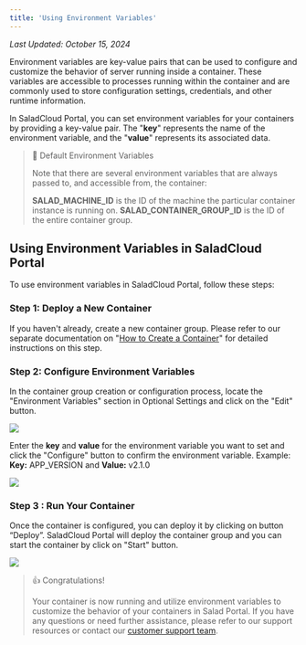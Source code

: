 ```yaml
---
title: 'Using Environment Variables'
---
```


_Last Updated: October 15, 2024_

Environment variables are key-value pairs that can be used to configure and customize the behavior of server running
inside a container. These variables are accessible to processes running within the container and are commonly used to
store configuration settings, credentials, and other runtime information.

In SaladCloud Portal, you can set environment variables for your containers by providing a key-value pair. The "**key**"
represents the name of the environment variable, and the "**value**" represents its associated data.

> 📘 Default Environment Variables
>
> Note that there are several environment variables that are always passed to, and accessible from, the container:
>
> **SALAD_MACHINE_ID** is the ID of the machine the particular container instance is running on.
> **SALAD_CONTAINER_GROUP_ID** is the ID of the entire container group.

## **Using Environment Variables in SaladCloud Portal**

To use environment variables in SaladCloud Portal, follow these steps:

### Step 1: **Deploy a New Container**

If you haven't already, create a new container group. Please refer to our separate documentation on
"[How to Create a Container](/container-engine/explanation/container-groups/container-groups)" for detailed instructions
on this step.

### Step 2: Configure Environment Variables

In the container group creation or configuration process, locate the "Environment Variables" section in Optional
Settings and click on the "Edit" button.

<img src="/container-engine/images/portal-edit-environment-variables.png" />

Enter the **key** and **value** for the environment variable you want to set and click the "Configure" button to confirm
the environment variable. Example: **Key:** APP_VERSION and **Value:** v2.1.0

<img src="/container-engine/images/portal-environment-variables-key-value-edit-2.png" />

### Step 3 : Run Your Container

Once the container is configured, you can deploy it by clicking on button “Deploy”. SaladCloud Portal will deploy the
container group and you can start the container by click on "Start" button.

<img src="/container-engine/images/portal-start-container-group.png" />

> 👍 Congratulations!
>
> Your container is now running and utilize environment variables to customize the behavior of your containers in Salad
> Portal. If you have any questions or need further assistance, please refer to our support resources or contact our
> [customer support team](mailto:cloud@salad.com).

